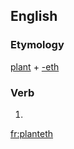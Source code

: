 ==English==

===Etymology===
[[plant]] + [[-eth]]

===Verb===
{{infl|en|verb form}}

# {{archaic third-person singular of|plant}}

[[fr:planteth]]